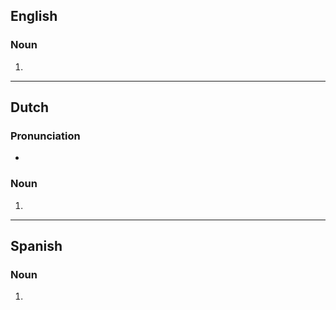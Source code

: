 ==English==

===Noun===
{{head|en|noun form}}

# {{plural of|en|smoothie}}

----

==Dutch==

===Pronunciation===
* {{audio|nl|Nl-smoothies.ogg|Audio}}

===Noun===
{{head|nl|noun form}}

# {{plural of|nl|smoothie}}

----

==Spanish==

===Noun===
{{head|es|noun form}}

# {{plural of|es|smoothie}}